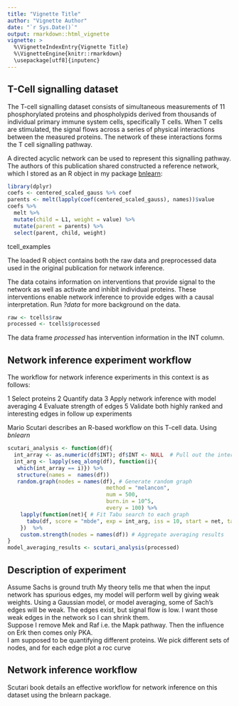 ```yaml
---
title: "Vignette Title"
author: "Vignette Author"
date: "`r Sys.Date()`"
output: rmarkdown::html_vignette
vignette: >
  %\VignetteIndexEntry{Vignette Title}
  %\VignetteEngine{knitr::rmarkdown}
  \usepackage[utf8]{inputenc}
---
```


## T-Cell signalling dataset

The T-cell signalling dataset consists of simultaneous measurements of 11 phosphorylated proteins and phospholypids derived from thousands of individual primary immune system cells, specifically T cells. When T cells are stimulated, the signal flows across a series of physical interactions between the measured proteins. The network of these interactions forms the T cell signalling pathway.  

A directed acyclic network can be used to represent this signalling pathway.  The authors of this publication shared constructed a reference network, which I stored as an R object in my package [bnlearn](#): 

```r
library(dplyr)
coefs <- centered_scaled_gauss %>% coef 
parents <- melt(lapply(coef(centered_scaled_gauss), names))$value
coefs %>%
  melt %>%
  mutate(child = L1, weight = value) %>%
  mutate(parent = parents) %>%
  select(parent, child, weight)
```

tcell_examples


The loaded R object contains both the raw data and preprocessed data used in the original publication for network inference.  

The data cotains information on interventions that provide signal to the network as well as activate and inhibit individual proteins.  These interventions enable network inference to provide edges with a causal interpretation. Run *?data* for more background on the data.

```r
raw <- tcells$raw
processed <- tcells$processed
```

The data frame *processed* has intervention information in the INT column.

## Network inference experiment workflow

The workflow for network inference experiments in this context is as follows:

1 Select proteins
2 Quantify data
3 Apply network inference with model averaging
4 Evaluate strength of edges
5 Validate both highly ranked and interesting edges in follow up experiments

Mario Scutari describes an R-based workflow on this T-cell data.  Using *bnlearn* 

```r
scutari_analysis <- function(df){
  int_array <- as.numeric(df$INT); df$INT <- NULL  # Pull out the intervetions, so only the proteins remain.
  int_arg <- lapply(seq_along(df), function(i){
   which(int_array == i)}) %>%
   structure(names =  names(df))
   random.graph(nodes = names(df), # Generate random graph
                               method = "melancon",
                               num = 500,
                               burn.in = 10^5,
                               every = 100) %>%
    lapply(function(net){ # Fit Tabu search to each graph
      tabu(df, score = "mbde", exp = int_arg, iss = 10, start = net, tabu = 50)
    })  %>%
    custom.strength(nodes = names(df)) # Aggregate averaging results
}
model_averaging_results <- scutari_analysis(processed)

```

## Description of experiment

Assume Sachs is ground truth
My theory tells me that when the input network has spurious edges, my model will perform well by giving weak weights. Using a Gaussian model, or model averaging, some of Sach's edges will be weak.  The edges exist, but 
signal flow is low.  I want those weak edges in the network so I can shrink them.  
Suppose I remove Mek and Raf i.e. the Mapk pathway.  Then the influence on Erk then comes only PKA.  
I am supposed to be quantifying different proteins.
We pick different sets of nodes, and for each edge plot a roc curve

## Network inference workflow

Scutari book details an effective workflow for network inference on this dataset using the bnlearn package.  






